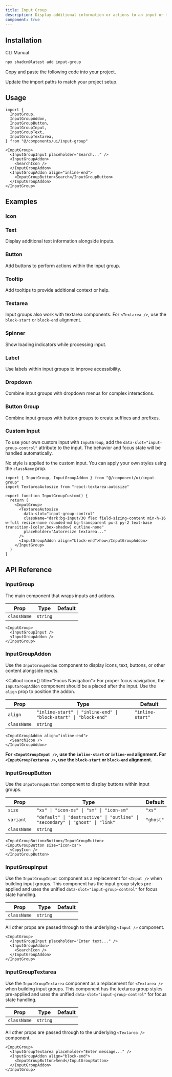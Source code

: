 ```yaml
---
title: Input Group
description: Display additional information or actions to an input or textarea.
component: true
---
```



<ComponentPreview name="input-group-demo" className="[&_.preview]:p-4" />

## Installation

<CodeTabs>

<TabsList>
  <TabsTrigger value="cli">CLI</TabsTrigger>
  <TabsTrigger value="manual">Manual</TabsTrigger>
</TabsList>
<TabsContent value="cli">

```bash
npx shadcn@latest add input-group
```

</TabsContent>

<TabsContent value="manual">

<Steps>

<Step>Copy and paste the following code into your project.</Step>

<ComponentSource name="input-group" title="components/ui/input-group.tsx" />

<Step>Update the import paths to match your project setup.</Step>

</Steps>

</TabsContent>

</CodeTabs>

## Usage

```tsx showLineNumbers
import {
  InputGroup,
  InputGroupAddon,
  InputGroupButton,
  InputGroupInput,
  InputGroupText,
  InputGroupTextarea,
} from "@/components/ui/input-group"
```

```tsx showLineNumbers
<InputGroup>
  <InputGroupInput placeholder="Search..." />
  <InputGroupAddon>
    <SearchIcon />
  </InputGroupAddon>
  <InputGroupAddon align="inline-end">
    <InputGroupButton>Search</InputGroupButton>
  </InputGroupAddon>
</InputGroup>
```

## Examples

### Icon

<ComponentPreview name="input-group-icon" className="[&_.preview]:p-4" />

### Text

Display additional text information alongside inputs.

<ComponentPreview name="input-group-text" className="[&_.preview]:p-4" />

### Button

Add buttons to perform actions within the input group.

<ComponentPreview name="input-group-button" className="[&_.preview]:p-4" />

### Tooltip

Add tooltips to provide additional context or help.

<ComponentPreview name="input-group-tooltip" className="[&_.preview]:p-4" />

### Textarea

Input groups also work with textarea components. For `<Textarea />`, use the `block-start` or `block-end` alignment.

<ComponentPreview name="input-group-textarea" className="[&_.preview]:p-4" />

### Spinner

Show loading indicators while processing input.

<ComponentPreview name="input-group-spinner" className="[&_.preview]:p-4" />

### Label

Use labels within input groups to improve accessibility.

<ComponentPreview name="input-group-label" className="[&_.preview]:p-4" />

### Dropdown

Combine input groups with dropdown menus for complex interactions.

<ComponentPreview name="input-group-dropdown" className="[&_.preview]:p-4" />

### Button Group

Combine input groups with button groups to create suffixes and prefixes.

<ComponentPreview
  name="input-group-button-group"
  className="[&_.preview]:p-4"
/>

### Custom Input

To use your own custom input with `InputGroup`, add the `data-slot="input-group-control"` attribute to the input. The behavior and focus state will be handled automatically.

No style is applied to the custom input. You can apply your own styles using the `className` prop.

<ComponentPreview
  name="input-group-custom"
  className="!mb-4 [&_.preview]:p-4"
/>

```tsx showLineNumbers
import { InputGroup, InputGroupAddon } from "@/component/ui/input-group"
import TextareaAutosize from "react-textarea-autosize"

export function InputGroupCustom() {
  return (
    <InputGroup>
      <TextareaAutosize
        data-slot="input-group-control"
        className="dark:bg-input/30 flex field-sizing-content min-h-16 w-full resize-none rounded-md bg-transparent px-3 py-2 text-base transition-[color,box-shadow] outline-none"
        placeholder="Autoresize textarea..."
      />
      <InputGroupAddon align="block-end">how</InputGroupAddon>
    </InputGroup>
  )
}
```

## API Reference

### InputGroup

The main component that wraps inputs and addons.

| Prop        | Type     | Default |
| ----------- | -------- | ------- |
| `className` | `string` |         |

```tsx
<InputGroup>
  <InputGroupInput />
  <InputGroupAddon />
</InputGroup>
```

### InputGroupAddon

Use the `InputGroupAddon` component to display icons, text, buttons, or other content alongside inputs.

<Callout icon={<IconInfoCircle />} title="Focus Navigation">
  For proper focus navigation, the `InputGroupAddon` component should be a
  placed after the input. Use the `align` prop to position the addon.
</Callout>

| Prop        | Type                                                             | Default          |
| ----------- | ---------------------------------------------------------------- | ---------------- |
| `align`     | `"inline-start" \| "inline-end" \| "block-start" \| "block-end"` | `"inline-start"` |
| `className` | `string`                                                         |                  |

```tsx
<InputGroupAddon align="inline-end">
  <SearchIcon />
</InputGroupAddon>
```

**For `<InputGroupInput />`, use the `inline-start` or `inline-end` alignment. For `<InputGroupTextarea />`, use the `block-start` or `block-end` alignment.**

### InputGroupButton

Use the `InputGroupButton` component to display buttons within input groups.

| Prop        | Type                                                                          | Default   |
| ----------- | ----------------------------------------------------------------------------- | --------- |
| `size`      | `"xs" \| "icon-xs" \| "sm" \| "icon-sm"`                                      | `"xs"`    |
| `variant`   | `"default" \| "destructive" \| "outline" \| "secondary" \| "ghost" \| "link"` | `"ghost"` |
| `className` | `string`                                                                      |           |

```tsx
<InputGroupButton>Button</InputGroupButton>
<InputGroupButton size="icon-xs">
  <CopyIcon />
</InputGroupButton>
```

### InputGroupInput

Use the `InputGroupInput` component as a replacement for `<Input />` when building input groups. This component has the input group styles pre-applied and uses the unified `data-slot="input-group-control"` for focus state handling.

| Prop        | Type     | Default |
| ----------- | -------- | ------- |
| `className` | `string` |         |

All other props are passed through to the underlying `<Input />` component.

```tsx
<InputGroup>
  <InputGroupInput placeholder="Enter text..." />
  <InputGroupAddon>
    <SearchIcon />
  </InputGroupAddon>
</InputGroup>
```

### InputGroupTextarea

Use the `InputGroupTextarea` component as a replacement for `<Textarea />` when building input groups. This component has the textarea group styles pre-applied and uses the unified `data-slot="input-group-control"` for focus state handling.

| Prop        | Type     | Default |
| ----------- | -------- | ------- |
| `className` | `string` |         |

All other props are passed through to the underlying `<Textarea />` component.

```tsx
<InputGroup>
  <InputGroupTextarea placeholder="Enter message..." />
  <InputGroupAddon align="block-end">
    <InputGroupButton>Send</InputGroupButton>
  </InputGroupAddon>
</InputGroup>
```

